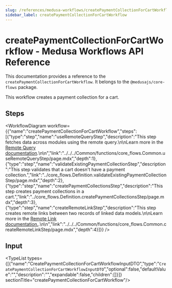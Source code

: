 ```yaml
---
slug: /references/medusa-workflows/createPaymentCollectionForCartWorkflow
sidebar_label: createPaymentCollectionForCartWorkflow
---
```



# createPaymentCollectionForCartWorkflow - Medusa Workflows API Reference

This documentation provides a reference to the `createPaymentCollectionForCartWorkflow`. It belongs to the `@medusajs/core-flows` package.

This workflow creates a payment collection for a cart.

## Steps

<WorkflowDiagram workflow={{"name":"createPaymentCollectionForCartWorkflow","steps":[{"type":"step","name":"useRemoteQueryStep","description":"This step fetches data across modules using the remote query.\n\nLearn more in the [Remote Query documentation](https://docs.medusajs.com/v2/advanced-development/modules/remote-query).\n\n","link":"../../../Common/functions/core_flows.Common.useRemoteQueryStep/page.mdx","depth":1},{"type":"step","name":"validateExistingPaymentCollectionStep","description":"This step validates that a cart doesn't have a payment collection.","link":"../core_flows.Definition.validateExistingPaymentCollectionStep/page.mdx","depth":2},{"type":"step","name":"createPaymentCollectionsStep","description":"This step creates payment collections in a cart.","link":"../core_flows.Definition.createPaymentCollectionsStep/page.mdx","depth":3},{"type":"step","name":"createRemoteLinkStep","description":"This step creates remote links between two records of linked data models.\n\nLearn more in the [Remote Link documentation.](https://docs.medusajs.com/v2/advanced-development/modules/remote-link#create-link).\n\n","link":"../../../Common/functions/core_flows.Common.createRemoteLinkStep/page.mdx","depth":4}]}} />

## Input

<TypeList types={[{"name":"CreatePaymentCollectionForCartWorkflowInputDTO","type":"`CreatePaymentCollectionForCartWorkflowInputDTO`","optional":false,"defaultValue":"","description":"","expandable":false,"children":[]}]}  sectionTitle="createPaymentCollectionForCartWorkflow"/>
